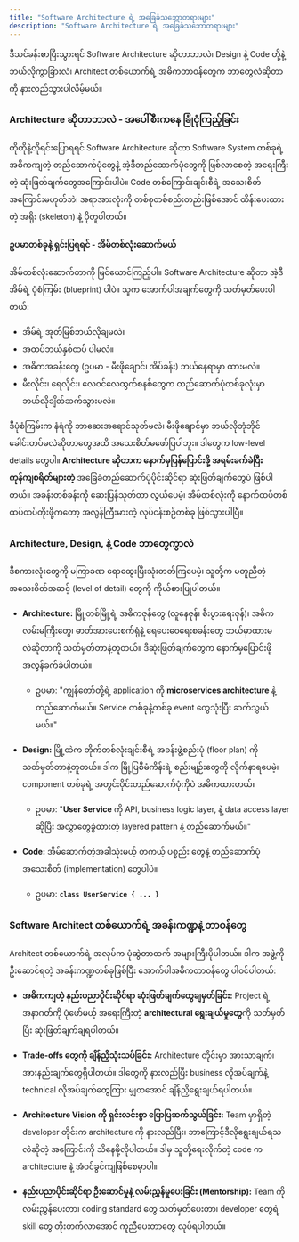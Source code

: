```yaml
---
title: "Software Architecture ရဲ့ အခြေခံသဘောတရားများ"
description: "Software Architecture ရဲ့ အခြေခံသဘောတရားများ"
---
```



<Aside title="ရည်ရွယ်ချက်">
  ဒီသင်ခန်းစာပြီးသွားရင် Software Architecture ဆိုတာဘာလဲ၊ Design နဲ့ Code တို့နဲ့ ဘယ်လိုကွာခြားလဲ၊ Architect တစ်ယောက်ရဲ့ အဓိကတာဝန်တွေက ဘာတွေလဲဆိုတာကို နားလည်သွားပါလိမ့်မယ်။
</Aside>

### Architecture ဆိုတာဘာလဲ - အပေါ်စီးကနေ ခြုံငုံကြည့်ခြင်း
တိုတိုနဲ့လိုရင်းပြောရရင် Software Architecture ဆိုတာ Software System တစ်ခုရဲ့ အဓိကကျတဲ့ တည်ဆောက်ပုံတွေနဲ့ အဲ့ဒီတည်ဆောက်ပုံတွေကို ဖြစ်လာစေတဲ့ အရေးကြီးတဲ့ ဆုံးဖြတ်ချက်တွေအကြောင်းပါပဲ။ Code တစ်ကြောင်းချင်းစီရဲ့ အသေးစိတ်အကြောင်းမဟုတ်ဘဲ၊ အရာအားလုံးကို တစ်စုတစ်စည်းတည်းဖြစ်အောင် ထိန်းပေးထားတဲ့ အရိုး (skeleton) နဲ့ ပိုတူပါတယ်။

#### ဥပမာတစ်ခုနဲ့ ရှင်းပြရရင် - အိမ်တစ်လုံးဆောက်မယ်

အိမ်တစ်လုံးဆောက်တာကို မြင်ယောင်ကြည့်ပါ။ Software Architecture ဆိုတာ အဲ့ဒီအိမ်ရဲ့ ပုံစံကြမ်း (blueprint) ပါပဲ။ သူက အောက်ပါအချက်တွေကို သတ်မှတ်ပေးပါတယ်:

-   အိမ်ရဲ့ အုတ်မြစ်ဘယ်လိုချမလဲ။
-   အထပ်ဘယ်နှစ်ထပ် ပါမလဲ။
-   အဓိကအခန်းတွေ (ဥပမာ - မီးဖိုချောင်၊ အိပ်ခန်း) ဘယ်နေရာမှာ ထားမလဲ။
-   မီးလိုင်း၊ ရေလိုင်း၊ လေဝင်လေထွက်စနစ်တွေက တည်ဆောက်ပုံတစ်ခုလုံးမှာ ဘယ်လိုချိတ်ဆက်သွားမလဲ။

ဒီပုံစံကြမ်းက နံရံကို ဘာဆေးအရောင်သုတ်မလဲ၊ မီးဖိုချောင်မှာ ဘယ်လိုဘုံဘိုင်ခေါင်းတပ်မလဲဆိုတာတွေအထိ အသေးစိတ်မဖော်ပြပါဘူး။ ဒါတွေက low-level details တွေပါ။ **Architecture ဆိုတာက နောက်မှပြန်ပြောင်းဖို့ အရမ်းခက်ခဲပြီး ကုန်ကျစရိတ်များတဲ့** အခြေခံတည်ဆောက်ပုံပိုင်းဆိုင်ရာ ဆုံးဖြတ်ချက်တွေပဲ ဖြစ်ပါတယ်။ အခန်းတစ်ခန်းကို ဆေးပြန်သုတ်တာ လွယ်ပေမဲ့၊ အိမ်တစ်လုံးကို နောက်ထပ်တစ်ထပ်ထပ်တိုးဖို့ကတော့ အလွန်ကြီးမားတဲ့ လုပ်ငန်းစဉ်တစ်ခု ဖြစ်သွားပါပြီ။

<ContentImage src={architectureVsDetails} alt="architecture vs details" height={400}/>

### Architecture, Design, နဲ့ Code ဘာတွေကွာလဲ
ဒီစကားလုံးတွေကို မကြာခဏ ရောထွေးပြီးသုံးတတ်ကြပေမဲ့၊ သူတို့က မတူညီတဲ့ အသေးစိတ်အဆင့် (level of detail) တွေကို ကိုယ်စားပြုပါတယ်။

-   **Architecture:** မြို့တစ်မြို့ရဲ့ အဓိကဇုန်တွေ (လူနေဇုန်၊ စီးပွားရေးဇုန်)၊ အဓိကလမ်းမကြီးတွေ၊ ဓာတ်အားပေးစက်ရုံနဲ့ ရေပေးဝေရေးစခန်းတွေ ဘယ်မှာထားမလဲဆိုတာကို သတ်မှတ်တာနဲ့တူတယ်။ ဒီဆုံးဖြတ်ချက်တွေက နောက်မှပြောင်းဖို့ အလွန်ခက်ခဲပါတယ်။

    -   ဥပမာ: "ကျွန်တော်တို့ရဲ့ application ကို **microservices architecture** နဲ့ တည်ဆောက်မယ်။ Service တစ်ခုနဲ့တစ်ခု event တွေသုံးပြီး ဆက်သွယ်မယ်။"

-   **Design:** မြို့ထဲက တိုက်တစ်လုံးချင်းစီရဲ့ အခန်းဖွဲ့စည်းပုံ (floor plan) ကို သတ်မှတ်တာနဲ့တူတယ်။ ဒါက မြို့ပြစီမံကိန်းရဲ့ စည်းမျဉ်းတွေကို လိုက်နာရပေမဲ့၊ component တစ်ခုရဲ့ အတွင်းပိုင်းတည်ဆောက်ပုံကိုပဲ အဓိကထားတယ်။

    -   ဥပမာ: "**User Service** ကို API, business logic layer, နဲ့ data access layer ဆိုပြီး အလွှာတွေခွဲထားတဲ့ layered pattern နဲ့ တည်ဆောက်မယ်။"

-   **Code:** အိမ်ဆောက်တဲ့အခါသုံးမယ့် တကယ့် ပစ္စည်း တွေနဲ့ တည်ဆောက်ပုံအသေးစိတ် (implementation) တွေပါပဲ။

    -   ဥပမာ: **`class UserService { ... }`**

### Software Architect တစ်ယောက်ရဲ့ အခန်းကဏ္ဍနဲ့ တာဝန်တွေ
Architect တစ်ယောက်ရဲ့ အလုပ်က ပုံဆွဲတာထက် အများကြီးပိုပါတယ်။ ဒါက အဖွဲ့ကိုဦးဆောင်ရတဲ့ အခန်းကဏ္ဍတစ်ခုဖြစ်ပြီး အောက်ပါအဓိကတာဝန်တွေ ပါဝင်ပါတယ်:

-   **အဓိကကျတဲ့ နည်းပညာပိုင်းဆိုင်ရာ ဆုံးဖြတ်ချက်တွေချမှတ်ခြင်း:** Project ရဲ့ အနာဂတ်ကို ပုံဖော်မယ့် အရေးကြီးတဲ့ **architectural ရွေးချယ်မှုတွေ**ကို သတ်မှတ်ပြီး ဆုံးဖြတ်ချက်ချရပါတယ်။

-   **Trade-offs တွေကို ချိန်ညှိသုံးသပ်ခြင်း:** Architecture တိုင်းမှာ အားသာချက်၊ အားနည်းချက်တွေရှိပါတယ်။ ဒါတွေကို နားလည်ပြီး business လိုအပ်ချက်နဲ့ technical လိုအပ်ချက်တွေကြား မျှတအောင် ချိန်ညှိရွေးချယ်ရပါတယ်။

-   **Architecture Vision ကို ရှင်းလင်းစွာ ပြောပြဆက်သွယ်ခြင်း:** Team မှာရှိတဲ့ developer တိုင်းက architecture ကို နားလည်ပြီး၊ ဘာကြောင့်ဒီလိုရွေးချယ်ရသလဲဆိုတဲ့ အကြောင်းကို သိနေဖို့လိုပါတယ်။ ဒါမှ သူတို့ရေးလိုက်တဲ့ code က architecture နဲ့ အံဝင်ခွင်ကျဖြစ်စေမှာပါ။

-   **နည်းပညာပိုင်းဆိုင်ရာ ဦးဆောင်မှုနဲ့ လမ်းညွှန်မှုပေးခြင်း (Mentorship):** Team ကို လမ်းညွှန်ပေးတာ၊ coding standard တွေ သတ်မှတ်ပေးတာ၊ developer တွေရဲ့ skill တွေ တိုးတက်လာအောင် ကူညီပေးတာတွေ လုပ်ရပါတယ်။